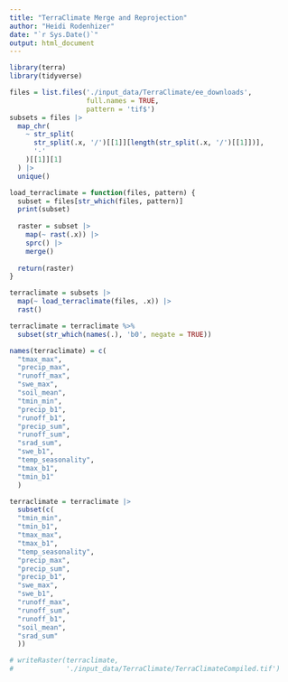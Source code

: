 ```yaml
---
title: "TerraClimate Merge and Reprojection"
author: "Heidi Rodenhizer"
date: "`r Sys.Date()`"
output: html_document
---
```


```r
library(terra)
library(tidyverse)
```

```r
files = list.files('./input_data/TerraClimate/ee_downloads', 
                   full.names = TRUE,
                   pattern = 'tif$')
subsets = files |>
  map_chr(
    ~ str_split(
      str_split(.x, '/')[[1]][length(str_split(.x, '/')[[1]])],
      '-'
    )[[1]][1]
  ) |>
  unique()
```

```r
load_terraclimate = function(files, pattern) {
  subset = files[str_which(files, pattern)]
  print(subset)
  
  raster = subset |>
    map(~ rast(.x)) |>
    sprc() |>
    merge()
  
  return(raster)
}
```

```r
terraclimate = subsets |>
  map(~ load_terraclimate(files, .x)) |>
  rast()
```

```r
terraclimate = terraclimate %>%
  subset(str_which(names(.), 'b0', negate = TRUE))

names(terraclimate) = c(
  "tmax_max", 
  "precip_max", 
  "runoff_max", 
  "swe_max", 
  "soil_mean",
  "tmin_min", 
  "precip_b1",
  "runoff_b1",
  "precip_sum", 
  "runoff_sum", 
  "srad_sum", 
  "swe_b1",  
  "temp_seasonality", 
  "tmax_b1", 
  "tmin_b1"
  )
```

```r
terraclimate = terraclimate |>
  subset(c(
  "tmin_min", 
  "tmin_b1", 
  "tmax_max", 
  "tmax_b1",  
  "temp_seasonality", 
  "precip_max", 
  "precip_sum", 
  "precip_b1",
  "swe_max", 
  "swe_b1", 
  "runoff_max", 
  "runoff_sum", 
  "runoff_b1",
  "soil_mean",
  "srad_sum"
  ))
```


```r
# writeRaster(terraclimate,
#             './input_data/TerraClimate/TerraClimateCompiled.tif')
```


